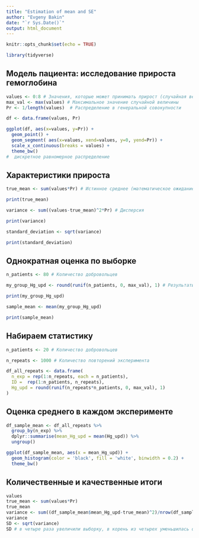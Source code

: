```yaml
---
title: "Estimation of mean and SE"
author: "Evgeny Bakin"
date: "`r Sys.Date()`"
output: html_document
---
```


```r
knitr::opts_chunk$set(echo = TRUE)

library(tidyverse)

```

## Модель пациента: исследование прироста гемоглобина

```r

values <- 0:8 # Значения, которые может принимать прирост (случайная величина)
max_val <- max(values) # Максимальное значение случайной величины
Pr <- 1/length(values)  # Распределение в генеральной совокупности

df <- data.frame(values, Pr)

ggplot(df, aes(x=values, y=Pr)) +
  geom_point() + 
  geom_segment( aes(x=values, xend=values, y=0, yend=Pr)) +
  scale_x_continuous(breaks = values) +
  theme_bw()
#  дискретное равномерное распределение


```
## Характеристики прироста

```r

true_mean <- sum(values*Pr) # Истинное среднее (математическое ожидание)

print(true_mean)

variance <- sum((values-true_mean)^2*Pr) # Дисперсия

print(variance)

standard_deviation <- sqrt(variance)

print(standard_deviation)

```
## Однократная оценка по выборке

```r

n_patients <- 80 # Количество добровольцев

my_group_Hg_upd <- round(runif(n_patients, 0, max_val), 1) # Результаты добровольцев

print(my_group_Hg_upd)

sample_mean <- mean(my_group_Hg_upd)

print(sample_mean)

```

## Набираем статистику

```r

n_patients <- 20 # Количество добровольцев

n_repeats <- 1000 # Количество повторений эксперимента

df_all_repeats <- data.frame(
  n_exp = rep(1:n_repeats, each = n_patients),
  ID =  rep(1:n_patients, n_repeats),
  Hg_upd = round(runif(n_repeats*n_patients, 0, max_val), 1)
)

```

## Оценка среднего в каждом эксперименте

```r

df_sample_mean <- df_all_repeats %>% 
  group_by(n_exp) %>% 
  dplyr::summarise(mean_Hg_upd = mean(Hg_upd)) %>% 
  ungroup()

ggplot(df_sample_mean, aes(x = mean_Hg_upd)) +
  geom_histogram(color = 'black', fill = 'white', binwidth = 0.2) +
  theme_bw()

```

## Количественные и качественные итоги

```r
values
true_mean <- sum(values*Pr)
true_mean
variance <- sum((df_sample_mean$mean_Hg_upd-true_mean)^2)/nrow(df_sample_mean)
variance
SD <- sqrt(variance)
SD # в четыре раза увеличили выборку, в корень из четырех уменьшилась ошибка


```